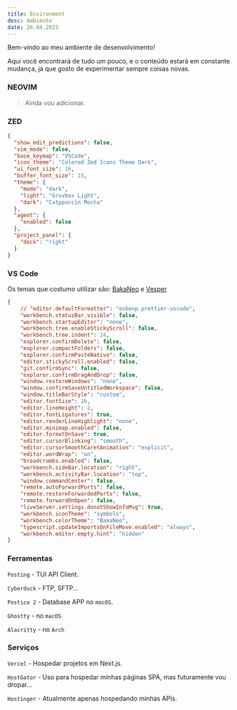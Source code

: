 ```yaml
---
title: Environment
desc: Ambiente
date: 26.04.2025
---
```


Bem-vindo ao meu ambiente de desenvolvimento!

Aqui você encontrará de tudo um pouco, e o conteúdo estará em constante mudança, já que gosto de experimentar sempre coisas novas.

### NEOVIM

> Ainda vou adicionar.

### ZED

```json
{
  "show_edit_predictions": false,
  "vim_mode": false,
  "base_keymap": "VSCode",
  "icon_theme": "Colored Zed Icons Theme Dark",
  "ui_font_size": 16,
  "buffer_font_size": 15,
  "theme": {
    "mode": "dark",
    "light": "Gruvbox Light",
    "dark": "Catppuccin Mocha"
  },
  "agent": {
    "enabled": false
  },
  "project_panel": {
    "dock": "right"
  }
}

```

### VS Code

Os temas que costumo utilizar são: [BakaNeo](https://marketplace.visualstudio.com/items?itemName=coelhomarcus.bakaneo) e [Vesper](https://marketplace.visualstudio.com/items?itemName=raunofreiberg.vesper)

```json
{
    // "editor.defaultFormatter": "esbenp.prettier-vscode",
    "workbench.statusBar.visible": false,
    "workbench.startupEditor": "none",
    "workbench.tree.enableStickyScroll": false,
    "workbench.tree.indent": 24,
    "explorer.confirmDelete": false,
    "explorer.compactFolders": false,
    "explorer.confirmPasteNative": false,
    "editor.stickyScroll.enabled": false,
    "git.confirmSync": false,
    "explorer.confirmDragAndDrop": false,
    "window.restoreWindows": "none",
    "window.confirmSaveUntitledWorkspace": false,
    "window.titleBarStyle": "custom",
    "editor.fontSize": 16,
    "editor.lineHeight": 2,
    "editor.fontLigatures": true,
    "editor.renderLineHighlight": "none",
    "editor.minimap.enabled": false,
    "editor.formatOnSave": true,
    "editor.cursorBlinking": "smooth",
    "editor.cursorSmoothCaretAnimation": "explicit",
    "editor.wordWrap": "on",
    "breadcrumbs.enabled": false,
    "workbench.sideBar.location": "right",
    "workbench.activityBar.location": "top",
    "window.commandCenter": false,
    "remote.autoForwardPorts": false,
    "remote.restoreForwardedPorts": false,
    "remote.forwardOnOpen": false,
    "liveServer.settings.donotShowInfoMsg": true,
    "workbench.iconTheme": "symbols",
    "workbench.colorTheme": "BakaNeo",
    "typescript.updateImportsOnFileMove.enabled": "always",
    "workbench.editor.empty.hint": "hidden"
}
```

### Ferramentas

`Posting` - TUI API Client.

`Cyberduck` - FTP, SFTP...

`Postico 2` - Database APP no `macOS`.

`Ghostty` - no `macOS`

`Alacritty` - no `Arch`

### Serviços

`Vercel` - Hospedar projetos em Next.js.

`HostGator` - Uso para hospedar minhas páginas SPA, mas futuramente vou dropar...

`Hostinger` - Atualmente apenas hospedando minhas APIs.
